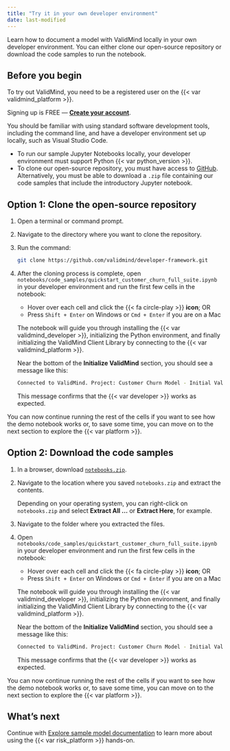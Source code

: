```yaml
---
title: "Try it in your own developer environment"
date: last-modified
---
```


Learn how to document a model with ValidMind locally in your own developer environment. You can either clone our open-source repository or download the code samples to run the notebook.

## Before you begin

To try out ValidMind, you need to be a registered user on the {{< var validmind_platform >}}.

::: {.callout title="Need an account for ValidMind?"}
Signing up is FREE — **[Create your account]({{< var vm_url_us1 >}})**.
:::

You should be familiar with using standard software development tools, including the command line, and have a developer environment set up locally, such as Visual Studio Code. 

- To run our sample Jupyter Notebooks locally, your developer environment must support Python {{< var python_version >}}.
- To clone our open-source repository, you must have access to [GitHub](https://github.com/). Alternatively, you must be able to download a `.zip` file containing our code samples that include the introductory Jupyter notebook.

## Option 1: Clone the open-source repository

1. Open a terminal or command prompt.

2. Navigate to the directory where you want to clone the repository.

3. Run the command: 

   ```bash
   git clone https://github.com/validmind/developer-framework.git
   ```

4. After the cloning process is complete, open `notebooks/code_samples/quickstart_customer_churn_full_suite.ipynb` in your developer environment and run the first few cells in the notebook:

   - Hover over each cell and click the {{< fa circle-play >}} **icon**; OR
   - Press `Shift + Enter` on Windows or `Cmd + Enter` if you are on a Mac
   
   The notebook will guide you through installing the {{< var validmind_developer >}}, initializing the Python environment, and finally initializing the ValidMind Client Library by connecting to the {{< var validmind_platform >}}.
   
   Near the bottom of the **Initialize ValidMind** section, you should see a message like this:
   
   ```bash
   Connected to ValidMind. Project: Customer Churn Model - Initial Validation (xxxxxxxxxxxxxxxxxxxxxxxxx)
   ```
   
   This message confirms that the {{< var developer >}} works as expected. 

You can now continue running the rest of the cells if you want to see how the demo notebook works or, to save some time, you can move on to the next section to explore the {{< var platform >}}. 

## Option 2: Download the code samples 

1. In a browser, download [`notebooks.zip`](https://docs.validmind.ai/notebooks.zip).

2. Navigate to the location where you saved `notebooks.zip` and extract the contents.

   Depending on your operating system, you can right-click on `notebooks.zip` and select **Extract All ...** or **Extract Here**, for example.

3. Navigate to the folder where you extracted the files.

4. Open `notebooks/code_samples/quickstart_customer_churn_full_suite.ipynb` in your developer environment and run the first few cells in the notebook:

   - Hover over each cell and click the {{< fa circle-play >}} **icon**; OR
   - Press `Shift + Enter` on Windows or `Cmd + Enter` if you are on a Mac
   
   The notebook will guide you through installing the {{< var validmind_developer >}}, initializing the Python environment, and finally initializing the ValidMind Client Library by connecting to the {{< var validmind_platform >}}.
   
   Near the bottom of the **Initialize ValidMind** section, you should see a message like this:
   
   ```bash
   Connected to ValidMind. Project: Customer Churn Model - Initial Validation (xxxxxxxxxxxxxxxxxxxxxxxxx)
   ```
   
   This message confirms that the {{< var developer >}} works as expected. 

You can now continue running the rest of the cells if you want to see how the demo notebook works or, to save some time, you can move on to the next section to explore the {{< var platform >}}. 

<!---
## Troubleshooting

[Include any common issues or errors that may arise during the task and how to resolve them.]

--->

## What's next

Continue with [Explore sample model documentation](/get-started/platform/explore-sample-model-documentation.qmd) to learn more about using the {{< var risk_platform >}} hands-on.

